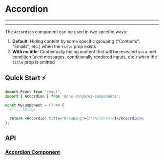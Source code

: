 

<Meta title="Components/Accordion/README" component={Accordion} />

# Accordion

---

<Story id="components-accordion--default" />

---

The `Accordion` component can be used in two specific ways:

1. **Default**: Hiding content by some specific grouping ("Contacts", "Emails", etc.) when the `title` prop exists
2. **With no title**: Contextually hiding content that will be revealed via a met condition (alert messages, conditionally rendered inputs, etc.) when the `title` prop is omitted

## Quick Start ⚡️

```jsx
import React from 'react';
import { Accordion } from '@one-conga/ui-components';

const MyComponent = () => {
  // ...things

  return <Accordion title="Grouping">{/*children*/}</Accordion>;
};
```

## API

### [Accordion Component](https://github.com/getconga/ai-analyze/blob/develop/Apps/ui-components/src/components/Accordion/Accordion.tsx)

<Props of={Accordion} />
